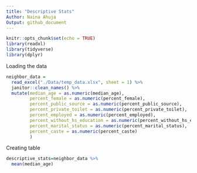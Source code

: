 ```yaml
---
title: "Descriptive Stats"
Author: Naina Ahuja
Output: github_document
---
```


```r
knitr::opts_chunk$set(echo = TRUE)
library(readxl)
library(tidyverse)
library(dplyr)
```
Loading the data
```r
neighbor_data = 
  read_excel("./Data/temp_data.xlsx", sheet = 1) %>%
  janitor::clean_names() %>% 
  mutate(median_age = as.numeric(median_age),
         percent_female = as.numeric(percent_female),
         percent_public_source = as.numeric(percent_public_source),
         percent_private_toilet = as.numeric(percent_private_toilet),
         percent_employed = as.numeric(percent_employed),
         percent_without_hs_education = as.numeric(percent_without_hs_education),
         percent_marital_status = as.numeric(percent_marital_status),
         percent_caste = as.numeric(percent_caste)
         ) 
```
Creating table
```r
descriptive_stats=neighbor_data %>% 
  mean(median_age)
```


